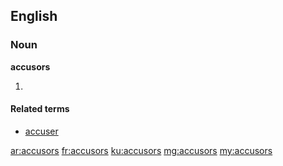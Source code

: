 ==English==

===Noun===
'''accusors'''

# {{plural of|accusor}}

====Related terms====
* [[accuser]]

[[ar:accusors]]
[[fr:accusors]]
[[ku:accusors]]
[[mg:accusors]]
[[my:accusors]]